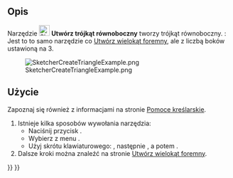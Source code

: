 <languages/>

{{Docnav/pl
|[[Sketcher_CreateOblong/pl|Utwórz zaokrąglony prostokąt]]
|[[Sketcher_CreateSquare/pl|Utwórz kwadrat]]
|[[Sketcher_Workbench/pl|środowisko pracy Szkicownik]]
|IconL=Sketcher_CompCreateRegularPolygon.png
|IconR=Sketcher_CreateSquare.svg
|IconC=Workbench_Sketcher.svg
}}

{{GuiCommand/pl
|Name=Sketcher CreateTriangle
|Name/pl=Szkicownik: Utwórz trójkąt równoboczny
|MenuLocation=Szkic → Elementy geometryczne szkicownika → Utwórz trójkąt równoboczny
|Workbenches=[[Sketcher_Workbench/pl|Szkicownik]]
|Shortcut={{KEY|G}} {{KEY|P}} {{KEY|3}}
|Version=0.15
|SeeAlso=[[Sketcher_CreateRegularPolygon/pl|Utwórz wielokąt foremny]]
}}

<span id="Description"></span>
==Opis==

Narzędzie [[Image:Sketcher_CreateTriangle.svg|24px]]  '''Utwórz trójkąt równoboczny''' tworzy trójkąt równoboczny. {{Version/pl|1.0}}: Jest to to samo narzędzie co [[Sketcher_CreateRegularPolygon/pl|Utwórz wielokąt foremny]], ale z liczbą boków ustawioną na 3.

[[Image:SketcherCreateTriangleExample.png‎]]

<span id="Usage"></span>
==Użycie==

Zapoznaj się również z informacjami na stronie [[Sketcher_Workbench/pl#Pomoce_kreślarskie|Pomoce kreślarskie]].

# Istnieje kilka sposobów wywołania narzędzia:
#* Naciśnij przycisk {{Button|[[Image:Sketcher_CreateTriangle.svg|16px]] '''Trójkąt'''}}.
#* Wybierz z menu {{MenuCommand|Szkic → Elementy geometryczne szkicownika → [[Image:Sketcher_CreateTriangle.svg|16px]] Utwórz trójkąt równoboczny}}.
#* Użyj skrótu klawiaturowego: {{KEY|G}}, następnie {{KEY|P}}, a potem {{KEY|3}}.
# Dalsze kroki można znaleźć na stronie  [[Sketcher_CreateRegularPolygon/pl#Użycie|Utwórz wielokąt foremny]].


{{Docnav/pl
|[[Sketcher_CreateOblong/pl|Utwórz zaokrąglony prostokąt]]
|[[Sketcher_CreateSquare/pl|Utwórz kwadrat]]
|[[Sketcher_Workbench/pl|środowisko pracy Szkicownik]]
|IconL=Sketcher_CompCreateRegularPolygon.png
|IconR=Sketcher_CreateSquare.svg
|IconC=Workbench_Sketcher.svg
}}

{{Sketcher_Tools_navi{{#translation:}}}}
{{Userdocnavi{{#translation:}}}}